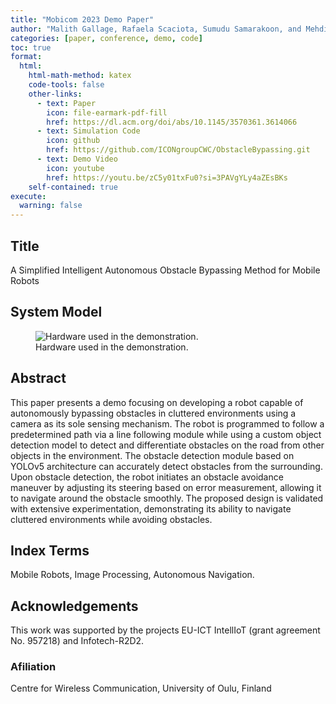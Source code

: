 ```yaml
---
title: "Mobicom 2023 Demo Paper"
author: "Malith Gallage, Rafaela Scaciota, Sumudu Samarakoon, and Mehdi Bennis."
categories: [paper, conference, demo, code]
toc: true
format:
  html:
    html-math-method: katex
    code-tools: false
    other-links:
      - text: Paper
        icon: file-earmark-pdf-fill
        href: https://dl.acm.org/doi/abs/10.1145/3570361.3614066
      - text: Simulation Code
        icon: github
        href: https://github.com/ICONgroupCWC/ObstacleBypassing.git
      - text: Demo Video
        icon: youtube
        href: https://youtu.be/zC5y01txFu0?si=3PAVgYLy4aZEsBKs
    self-contained: true
execute:
  warning: false
---
```


## Title
A Simplified Intelligent Autonomous Obstacle Bypassing Method for Mobile Robots

## System Model
![Hardware used in the demonstration.](Fig/obs-avoi-setup.png)

## Abstract

This paper presents a demo focusing on developing a robot capable of autonomously bypassing obstacles in cluttered environments using a camera as its sole sensing mechanism. The robot is programmed to follow a predetermined path via a line following
module while using a custom object detection model to detect and differentiate obstacles on the road from other objects in the environment. The obstacle detection module based on YOLOv5 architecture can accurately detect obstacles from the surrounding. Upon obstacle detection, the robot initiates an obstacle avoidance maneuver by adjusting its steering based on error measurement, allowing it
to navigate around the obstacle smoothly. The proposed design is validated with extensive experimentation, demonstrating its ability to navigate cluttered environments while avoiding obstacles.


## Index Terms

Mobile Robots, Image Processing, Autonomous Navigation.

## Acknowledgements

This work was supported by the projects EU-ICT IntellIoT (grant agreement No. 957218) and Infotech-R2D2.

### Afiliation

Centre for Wireless Communication, University of Oulu, Finland 

